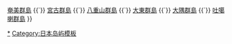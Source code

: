 {{Navbox
|name = 宮古群島
|title = [[宮古群島]]
|titlestyle = background-color:#6fc
|groupstyle = background-color:#cee
|group1 = 有人島
|list1 = [[宮古島]] &#124; [[池間島]] &#124; [[大神島]] &#124; [[来間島]] &#124; [[伊良部島]] &#124; [[下地島]] &#124; [[多良間島]] &#124; [[水納島 (宮古群島)|水納島]]
|group2 = [[無人島]]
|list2 = {{link-ja|筆岩|フデ岩}}
|group3 = [[行政區劃]]
|list3 = [[宮古島市]] &#124; [[宮古郡]] &#124; [[多良間村]]
|group4 = 相關條目
|list4 = [[宮古群島歷史]] &#124; [[宮古語]] &#124; [[宫古海峡]]
|below = [[Template:沖繩群島|沖繩群島]] {{`}}[[Template:奄美群島|奄美群島]] {{`}} [[Template:宮古群島|宮古群島]] {{`}} [[Template:八重山群島|八重山群島]] {{`}} [[Template:大東群島|大東群島]] {{`}} [[Template:大隅群島|大隅群島]] {{`}} [[Template:吐噶喇群島|吐噶喇群島]]
}}<noinclude>
[[Category:宮古群島|*]]
[[Category:日本岛屿模板]]
</noinclude>